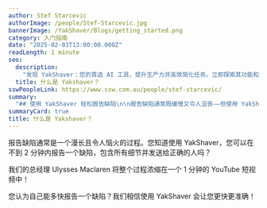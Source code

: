 ```yaml
---
author: Stef Starcevic
authorImage: /people/Stef-Starcevic.jpg
bannerImage: /YakShaver/Blogs/getting_started.png
category: 入门指南
date: "2025-02-03T13:00:00.000Z"
readLength: 1 minute
seo:
  description:
    "发现 YakShaver：您的首选 AI 工具，提升生产力并高效简化任务。立即探索其功能和优势！"
  title: 什么是 Yakshaver？
sswPeopleLink: https://www.ssw.com.au/people/stef-starcevic/
summary:
  "## 使用 YakShaver 轻松报告缺陷\n\n报告缺陷通常既缓慢又令人沮丧——但使用 YakShaver，您可以在不到 2 分钟内完成，包含所有细节并发送给正确的人。\n\n***\n\n## 观看演示\n\nSSW 总经理 Ulysses Maclaren 在 1 分钟的 YouTube 短视频中演示了整个过程。\n\n***\n\n## 更快、更智能的缺陷报告\n\nYakShaver 让缺陷报告更快更准确，让您花更少时间输入，更多时间解决问题。\n"
summaryCard: true
title: 什么是 Yakshaver？
---
```


报告缺陷通常是一个漫长且令人恼火的过程。您知道使用 YakShaver，您可以在不到 2 分钟内报告一个缺陷，包含所有细节并发送给正确的人吗？

我们的总经理 Ulysses Maclaren 将整个过程浓缩在一个 1 分钟的 YouTube 短视频中！

您认为自己能多快报告一个缺陷？我们相信使用 YakShaver 会让您更快更准确！

<Youtube thumbnail="https://img.youtube.com/vi/0TPo98R1tnI/maxresdefault.jpg" externalVideoLink="https://www.youtube.com/embed/0TPo98R1tnI?si=exOVxPxVFA9x7x90" />
